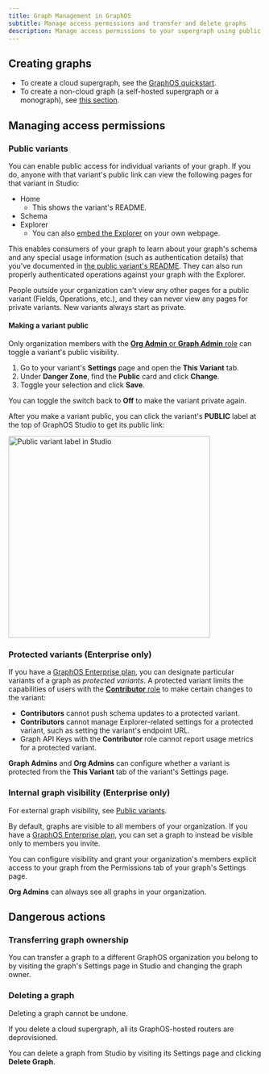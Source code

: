 ```yaml
---
title: Graph Management in GraphOS
subtitle: Manage access permissions and transfer and delete graphs
description: Manage access permissions to your supergraph using public and protected variants. Learn how to transfer graph ownership and delete graphs.
---
```


## Creating graphs

- To create a cloud supergraph, see the [GraphOS quickstart](../quickstart/cloud/).
- To create a non-cloud graph (a self-hosted supergraph or a monograph), see [this section](./#creating-graphs).

## Managing access permissions

### Public variants

You can enable public access for individual variants of your graph. If you do, anyone with that variant's public link can view the following pages for that variant in Studio:

- Home
  - This shows the variant's README.
- Schema
- Explorer
  - You can also [embed the Explorer](../explorer/embed-explorer/) on your own webpage.

This enables consumers of your graph to learn about your graph's schema and any special usage information (such as authentication details) that you've documented in [the public variant's README](./studio-features/#the-readme-page). They can also run properly authenticated operations against your graph with the Explorer.

People outside your organization can't view any other pages for a public variant (Fields, Operations, etc.), and they can never view any pages for private variants. New variants always start as private.

#### Making a variant public

<Note>

Only organization members with the [**Org Admin** or **Graph Admin** role](../org/members/) can toggle a variant's public visibility.

</Note>

1. Go to your variant's **Settings** page and open the **This Variant** tab.
2. Under **Danger Zone**, find the **Public** card and click **Change**.
3. Toggle your selection and click **Save**.

You can toggle the switch back to **Off** to make the variant private again.

After you make a variant public, you can click the variant's **PUBLIC** label at the top of GraphOS Studio to get its public link:

<img
  className="screenshot"
  src="../../img/public-variant-label.jpg"
  alt="Public variant label in Studio"
  width="400"
/>

### Protected variants (Enterprise only)

If you have a [GraphOS Enterprise plan](../enterprise/), you can designate particular variants of a graph as _protected variants_. A protected variant limits the capabilities of users with the [**Contributor** role](../org/members/#organization-wide-member-roles) to make certain changes to the variant:

- **Contributors** cannot push schema updates to a protected variant.
- **Contributors** cannot manage Explorer-related settings for a protected variant, such as setting the variant's endpoint URL.
- Graph API Keys with the **Contributor** role cannot report usage metrics for a protected variant.

**Graph Admins** and **Org Admins** can configure whether a variant is protected from the **This Variant** tab of the variant's Settings page.

### Internal graph visibility (Enterprise only)

<Tip>

For external graph visibility, see [Public variants](#public-variants).

</Tip>

By default, graphs are visible to all members of your organization. If you have a [GraphOS Enterprise plan](../enterprise/), you can set a graph to instead be visible only to members you invite.

You can configure visibility and grant your organization's members explicit access to your graph from the Permissions tab of your graph's Settings page.

<Note>

**Org Admins** can always see all graphs in your organization.

</Note>

## Dangerous actions

### Transferring graph ownership

You can transfer a graph to a different GraphOS organization you belong to
by visiting the graph's Settings page in Studio and changing the graph owner.

### Deleting a graph

<Caution>

Deleting a graph cannot be undone.

If you delete a cloud supergraph, all its GraphOS-hosted routers are deprovisioned.

</Caution>

You can delete a graph from Studio by visiting its Settings page and clicking
**Delete Graph**.
